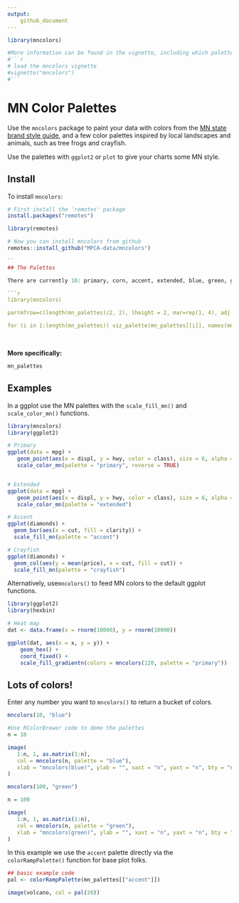```yaml
---
output:
    github_document
---
```


```r
library(mncolors)

#More information can be found in the vignette, including which palettes work best for those with impaired colour vision.
#```r
# load the mncolors vignette
#vignette("mncolors")
#```

```

# MN Color Palettes

Use the `mncolors` package to paint your data with colors from the [MN state brand style
guide](https://mn.gov/portal/brand/style-guide/colors/), and a
few color palettes inspired by local landscapes and animals, such as tree frogs and crayfish. 

Use the palettes with `ggplot2` or `plot` to give your charts some MN style.

## Install

To install `mncolors`:

``` r
# First install the 'remotes' package
install.packages("remotes")

library(remotes)

# Now you can install mncolors from github
remotes::install_github("MPCA-data/mncolors")

``
## The Palettes

There are currently 10: primary, corn, accent, extended, blue, green, gray, safety, treefrog, caryfish, and _trout (coming soon...)_.

```r
library(mncolors)

par(mfrow=c(length(mn_palettes)/2, 2), lheight = 2, mar=rep(1, 4), adj = 0)

for (i in 1:length(mn_palettes)) viz_palette(mn_palettes[[i]], names(mn_palettes)[i])
```

<br>

**More specifically:**

```r
mn_palettes
```



## Examples

In a ggplot use the MN palettes with the `scale_fill_mn()` and `scale_color_mn()` functions.

```r
library(mncolors)
library(ggplot2)

# Primary
ggplot(data = mpg) +   
   geom_point(aes(x = displ, y = hwy, color = class), size = 6, alpha = 0.7) +
   scale_color_mn(palette = "primary", reverse = TRUE)


# Extended
ggplot(data = mpg) +   
   geom_point(aes(x = displ, y = hwy, color = class), size = 6, alpha = 0.7) +
   scale_color_mn(palette = "extended")

# Accent
ggplot(diamonds) + 
  geom_bar(aes(x = cut, fill = clarity)) +
  scale_fill_mn(palette = "accent")

# Crayfish
ggplot(diamonds) + 
  geom_col(aes(y = mean(price), x = cut, fill = cut)) +
  scale_fill_mn(palette = "crayfish")

```


Alternatively, use`mncolors()` to feed MN colors to the default ggplot functions.

```r
library(ggplot2)
library(hexbin)

# Heat map
dat <- data.frame(x = rnorm(10000), y = rnorm(10000))

ggplot(dat, aes(x = x, y = y)) +
    geom_hex() + 
    coord_fixed() +
    scale_fill_gradientn(colors = mncolors(120, palette = "primary"))


```


## Lots of colors!

Enter any number you want to `mncolors()` to return a bucket of colors.
```r
mncolors(10, "blue")
```


```r
#Use RColorBrewer code to demo the palettes
n = 10

image(
   1:n, 1, as.matrix(1:n),
   col = mncolors(n, palette = "blue"),
   xlab = "mncolors(blue)", ylab = "", xaxt = "n", yaxt = "n", bty = "n"
)
```


```r
mncolors(100, "green")
```

```r
n = 100

image(
   1:n, 1, as.matrix(1:n),
   col = mncolors(n, palette = "green"),
   xlab = "mncolors(green)", ylab = "", xaxt = "n", yaxt = "n", bty = "n"
)
```



In this example we use the `accent` palette directly via the `colorRampPalette()` function for base plot folks. 

```r
## basic example code
pal <- colorRampPalette(mn_palettes[["accent"]])

image(volcano, col = pal(20))
```


